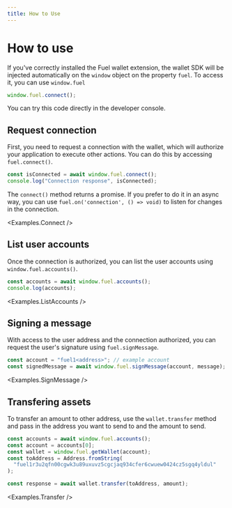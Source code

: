 ```yaml
---
title: How to Use
---
```


# How to use

<ConnectionAlert />

If you've correctly installed the Fuel wallet extension, the wallet SDK will be injected automatically on the `window` object on the property `fuel`. To access it, you can use `window.fuel`

```ts
window.fuel.connect();
```

You can try this code directly in the developer console.

## Request connection

First, you need to request a connection with the wallet, which will authorize your application to execute other actions. You can do this by accessing `fuel.connect()`.

```ts
const isConnected = await window.fuel.connect();
console.log("Connection response", isConnected);
```

The `connect()` method returns a promise. If you prefer to do it in an async way, you can use `fuel.on('connection', () => void)` to
listen for changes in the connection.

<Examples.Connect />

## List user accounts

Once the connection is authorized, you can list the user accounts using `window.fuel.accounts()`.

```ts
const accounts = await window.fuel.accounts();
console.log(accounts);
```

<Examples.ListAccounts />

## Signing a message

With access to the user address and the connection authorized, you can request the user's signature using `fuel.signMessage`.

```ts
const account = "fuel1<address>"; // example account
const signedMessage = await window.fuel.signMessage(account, message);
```

<Examples.SignMessage />

## Transfering assets

To transfer an amount to other address, use the `wallet.transfer` method and pass in the address you want to send to and the amount to send.

```ts
const accounts = await window.fuel.accounts();
const account = accounts[0];
const wallet = window.fuel.getWallet(account);
const toAddress = Address.fromString(
  "fuel1r3u2qfn00cgwk3u89uxuvz5cgcjaq934cfer6cwuew0424cz5sgq4yldul"
);

const response = await wallet.transfer(toAddress, amount);
```

<Examples.Transfer />
